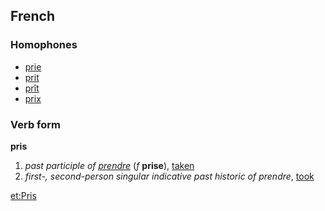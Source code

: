==French==
===Homophones===
*[[prie]]
*[[prit]]
*[[prît]]
*[[prix]]
===Verb form===
'''pris'''
# ''past participle of [[prendre]]'' (''f'' '''prise'''), [[taken]]
# ''first-, second-person singular indicative past historic of prendre'', [[took]]
[[et:Pris]]